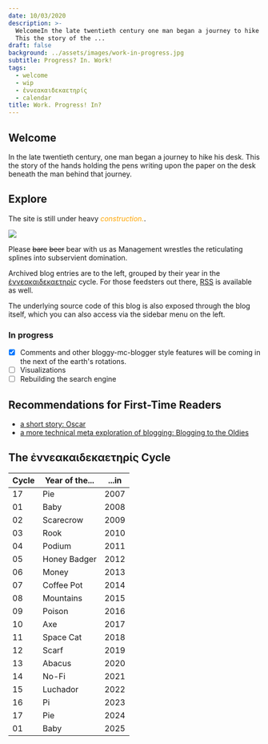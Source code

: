 ```yaml
---
date: 10/03/2020
description: >-
  WelcomeIn the late twentieth century one man began a journey to hike his desk
  This the story of the ...
draft: false
background: ../assets/images/work-in-progress.jpg
subtitle: Progress? In. Work!
tags:
  - welcome
  - wip
  - ἐννεακαιδεκαετηρίς
  - calendar
title: Work. Progress! In?
---
```


## Welcome

In the late twentieth century, one man began a journey to hike his desk. This the story of the hands holding the pens writing upon the paper on the desk beneath the man behind that journey.

## Explore

The site is still under heavy <i style="color: orange;" class="fa fa-gear">construction.</i>.

![](../assets/images/work-in-progress.jpg)

Please ~~bare~~ ~~beer~~ bear with us as Management wrestles the reticulating splines into subservient domination.

Archived blog entries are to the left, grouped by their year in the [ἐννεακαιδεκαετηρίς](https://en.wikipedia.org/wiki/Metonic_cycle) cycle. For those feedsters out there, [RSS](/rss.xml) is available as well.

The underlying source code of this blog is also exposed through the blog itself, which you can also access via the sidebar menu on the left.

### In progress

- [x] Comments and other bloggy-mc-blogger style features will be coming in the next of the earth's rotations.
- [ ] Visualizations
- [ ] Rebuilding the search engine

## Recommendations for First-Time Readers

- [a short story: Oscar](/2020/oscar)
- [a more technical meta exploration of blogging: Blogging to the Oldies](/2020/blogging_to_the_oldies)

## The ἐννεακαιδεκαετηρίς Cycle

| Cycle| Year of the...|...in |
|------|---------------|------|
| 17   | Pie           | 2007 |
| 01   | Baby          | 2008 |
| 02   | Scarecrow     | 2009 |
| 03   | Rook          | 2010 |
| 04   | Podium        | 2011 |
| 05   | Honey Badger  | 2012 |
| 06   | Money         | 2013 |
| 07   | Coffee Pot    | 2014 |
| 08   | Mountains     | 2015 |
| 09   | Poison        | 2016 |
| 10   | Axe           | 2017 |
| 11   | Space Cat     | 2018 |
| 12   | Scarf         | 2019 |
| 13   | Abacus        | 2020 |
| 14   | No-Fi         | 2021 |
| 15   | Luchador      | 2022 |
| 16   | Pi            | 2023 |
| 17   | Pie           | 2024 |
| 01   | Baby          | 2025 |
